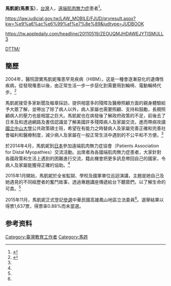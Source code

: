 {{Infobox_Person
| name           = 馬凱妮
|image= Kellyma.jpg
|box_width= 220px
| caption        = 
|occupation= 激勵講師
| period         = 
| sex            = 女
|birth_date= {{birth date and age|1972|11|16}}
|birth_place= {{TWN}}
|death_date= 
|death_place= 
| nationality    = {{ROC}}
| residence      = 
|language= [[中华民国國語|中华民国國語]]、[[閩南語|閩南語]]
| height         = 
| weight         = 
| party          = 
| religion       = 
| spouse         = 
| parents        = 
| relatives      = 
|education=
* [[屏東科技大學|屏東科技大學]]
* [[中山大學|中山大學]]
| past           = 
| work           = * 全省學校、監獄、國軍生命教育講座講師<br>
* 中國心理諮商師
*中華激勵家企業社負責人
*中華激勵講師企業發展協會籌備主任委員
*天賦智能適性發展諮詢師
*中國心理諮商師
*地球大學國際催眠師
*全國生命教育暨人權運動企業社負責人
*高美企業行負責人
*屏東興化國小--小團體輔導兼任講師
*屏東縣萬丹鄉樂齡學習中心--藝術治療講師
*中山大學教育所鄭英耀教授兼任助理
| award          = 多個全省學校、國軍生命教育感謝狀
}}

{{Multiple issues|
{{newsrelease|time=2018-05-31}}
{{copyedit}}
{{refimprove|time=2018-11-10}}
}}

'''馬凱妮(馬景玉）'''{{BD|1972年|11月16日}}，[[台灣|台灣]]人，[[遠端肌肉無力症|遠端肌肉無力症]]患者<ref name=":0">{{Cite news|url=http://news.ltn.com.tw/news/politics/breakingnews/1522168|title=罕病單親媽登記參選立委 馬凱妮：為弱勢發聲|author=王榮祥|date=2015-11-27|work=自由時報|accessdate=|archive-date=2019-12-03|archive-url=https://web.archive.org/web/20191203023044/https://news.ltn.com.tw/news/politics/breakingnews/1522168|dead-url=no}}</ref>。

https://law.judicial.gov.tw/LAW_MOBILE/FJUD/qryresult.aspx?kw=%e9%a6%ac%e6%99%af%e7%8e%89&judtype=JUDBOOK {{Wayback|url=https://law.judicial.gov.tw/LAW_MOBILE/FJUD/qryresult.aspx?kw=%e9%a6%ac%e6%99%af%e7%8e%89&judtype=JUDBOOK |date=20210805223609 }}

[https://tw.appledaily.com/headline/20110519/ZEOUQMJHDAWEJYTISMULL3DTTM/ https://tw.appledaily.com/headline/20110519/ZEOUQMJHDAWEJYTISMULL3] {{Wayback|url=https://tw.appledaily.com/headline/20110519/ZEOUQMJHDAWEJYTISMULL3DTTM/ |date=20210805193323 }}

[https://tw.appledaily.com/headline/20110519/ZEOUQMJHDAWEJYTISMULL3DTTM/ DTTM/] {{Wayback|url=https://tw.appledaily.com/headline/20110519/ZEOUQMJHDAWEJYTISMULL3DTTM/ |date=20210805193323 }}

==簡歷==
2004年，醫院證實馬凱妮罹患罕見疾病{{link-en|端肌肉無力症|Hereditary_inclusion_body_myopathy}}（HIBM）。这是一種會逐漸惡化的遺傳性疾病，從發現罹患以後，由正常生活一步一步惡化到需要用到輪椅、電動輪椅代步。<ref name=":1">{{Cite web|url=http://taidaily.com/content_article_38164.html|title=社會福利黨提名馬凱妮參選鳳山立委|accessdate=|author=盧鴻霖|date=2015-11-10|publisher=很角色時報|archiveurl=https://web.archive.org/web/20151208053124/http://taidaily.com/content_article_38164.html|archivedate=2015-12-08}}</ref>

馬凱妮接受多家新聞及報章採訪，提供相當多的殘障及醫療照顧方面的親身體驗給予大眾了解，並帶出了除了病人以外，病人家屬也需要照顧、支持和鼓勵，長期照顧病人的壓力也是相當之巨大。馬凱妮也在病發後了解政府政策的不足，前後去了日本及和透過網路及書信認識並了解美國許多殘障病人及家屬交流，進而帶病攻讀[[國立中山大學|國立中山大學]]公共政策碩士班，希望在有能力之時替病人及家屬完善正確和完善社會福利和醫療制度，減少病人及家屬在一般正常生活中遇到的不公平和不方便。<ref name=":1" />

於2014年4月，馬凱妮到[[日本|日本]]參加遠端肌肉無力症協會（Patients Association for Distal Myopathies）交流活動。出席者為各國端肌肉無力症患者，大家針對各國政策和生活上遇到的困難進行交流，籍此機會把更多訊息帶回自己的國家，令病人及家屬能獲得正確的協助。<ref name=":1" />

2015年1月開始，馬凱妮於全省監獄、學校及國軍單位巡迴演講，主題是她自己及她遇見的不同經歷者的奮鬥故事，透過專題講座傳遞給台下聽眾們，以了解生命的可貴。<ref name=":1" />

2015年11月，馬凱妮正式登記[[2016年中華民國立法委員選舉|參選]]中華民國高雄鳳山地區立法委員<ref name=":0" />。選舉結果以得票1,637票，得票率0.88%而未當選。

==参考资料==
{{Reflist}}
[[Category:臺灣教育工作者|Category:臺灣教育工作者]]
[[Category:馬姓|Category:馬姓]]
